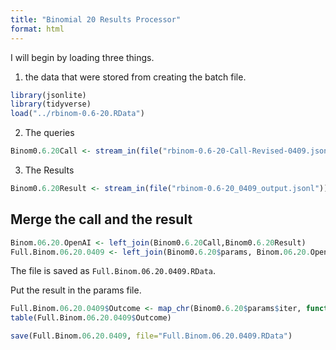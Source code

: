 ```yaml
---
title: "Binomial 20 Results Processor"
format: html
---
```


I will begin by loading three things.  

1. the data that were stored from creating the batch file.

```r
library(jsonlite)
library(tidyverse)
load("../rbinom-0.6-20.RData")
```

2. The queries

```r
Binom0.6.20Call <- stream_in(file("rbinom-0.6-20-Call-Revised-0409.jsonl"))
```

3. The Results

```r
Binom0.6.20Result <- stream_in(file("rbinom-0.6-20_0409_output.jsonl"))
```

## Merge the call and the result

```r
Binom.06.20.OpenAI <- left_join(Binom0.6.20Call,Binom0.6.20Result)
Full.Binom.06.20.0409 <- left_join(Binom0.6.20$params, Binom.06.20.OpenAI)
```

The file is saved as `Full.Binom.06.20.0409.RData`.

Put the result in the params file.

```r
Full.Binom.06.20.0409$Outcome <- map_chr(Binom0.6.20$params$iter, function(x) { unlist(Binom0.6.20Result$response$body$choices[[x]][[2]][2]) })
table(Full.Binom.06.20.0409$Outcome)
```

```r
save(Full.Binom.06.20.0409, file="Full.Binom.06.20.0409.RData")
```

